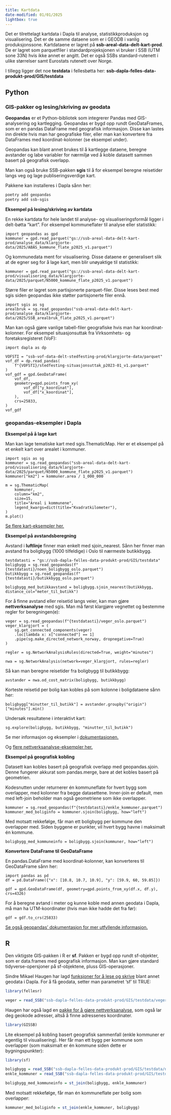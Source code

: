 ```yaml
---
title: Kartdata
date-modified: 01/01/2025
lightbox: true
---
```


Det er tilrettelagt kartdata i Dapla til analyse, statistikkproduksjon og visualisering. 
Det er de samme dataene som er i GEODB i vanlig produksjonssone. Kartdataene er lagret på **ssb-areal-data-delt-kart-prod**.
De er lagret som parquetfiler i standardprojeksjonen vi bruker i SSB (UTM sone 33N) hvis ikke annet er angitt. 
Det er også SSBs standard-rutenett i ulike størrelser samt Eurostats rutenett over Norge.

I tillegg ligger det noe **testdata** i fellesbøtta her: **ssb-dapla-felles-data-produkt-prod/GIS/testdata**

## Python
### GIS-pakker og lesing/skriving av geodata
**Geopandas** er et Python-bibliotek som integrerer Pandas med GIS-analysering og kartlegging.
Geopandas er bygd opp rundt GeoDataFrames, som er en pandas DataFrame med geografisk informasjon. 
Disse kan lastes inn direkte hvis man har geografiske filer, eller man kan konvertere fra DataFrames 
med koordinat-kolonner (se eksempel under).

Geopandas kan blant annet brukes til å kartlegge dataene, beregne avstander og labe variabler for nærmiljø ved å koble datasett sammen basert på geografisk overlapp.

Man kan også bruke SSB-pakken **sgis** til å for eksempel beregne reisetider langs veg og lage publiseringsverdige kart. 

Pakkene kan installeres i Dapla sånn her:

```.bash
poetry add geopandas
poetry add ssb-sgis
```

**Eksempel på lesing/skriving av kartdata**

En rekke kartdata for hele landet til analyse- og visualiseringsformål ligger i delt-bøtta "kart". 
For eksempel kommuneflater til analyse eller statistikk:

```.python
import geopandas as gpd
kommuner = gpd.read_parquet("gs://ssb-areal-data-delt-kart-prod/analyse_data/klargjorte-data/2025/ABAS_kommune_flate_p2025_v1.parquet")
```

Og kommunedata ment for visualisering. Disse dataene er generalisert slik at de egner seg for
å lage kart, men blir unøyaktige til statistikk:

```.python
kommuner = gpd.read_parquet("gs://ssb-areal-data-delt-kart-prod/visualisering_data/klargjorte-data/2025/parquet/N5000_kommune_flate_p2025_v1.parquet")
```

Større filer er lagret som partisjonerte parquet-filer. Disse leses best med sgis siden geopandas ikke støtter partisjonerte filer ennå.

```.python
import sgis as sg
arealbruk = sg.read_geopandas("ssb-areal-data-delt-kart-prod/analyse_data/klargjorte-data/2025/SSB_arealbruk_flate_p2025_v1.parquet")
```

Man kan også gjøre vanlige tabell-filer geografiske hvis man har koordinat-kolonner. For eksempel situasjonsuttak fra Virksomhets- og foretaksregisteret (VoF):

```.python
import dapla as dp

VOFSTI = "ssb-vof-data-delt-stedfesting-prod/klargjorte-data/parquet"
vof_df = dp.read_pandas(
    f"{VOFSTI}/stedfesting-situasjonsuttak_p2023-01_v1.parquet"
)
vof_gdf = gpd.GeoDataFrame(
    vof_df, 
    geometry=gpd.points_from_xy(
        vof_df["y_koordinat"],
        vof_df["x_koordinat"],
    ),
    crs=25833,
)
vof_gdf
```

### geopandas-eksempler i Dapla

**Eksempel på å lage kart**

Man kan lage tematiske kart med sgis.ThematicMap. Her er et eksempel på et enkelt kart over arealet i kommuner. 

```.python
import sgis as sg
kommuner = sg.read_geopandas("ssb-areal-data-delt-kart-prod/visualisering_data/klargjorte-data/2025/parquet/N5000_kommune_flate_p2025_v1.parquet")
kommuner["km2"] = kommuner.area / 1_000_000

m = sg.ThematicMap(
    kommuner, 
    column="km2", 
    size=15,
    title="Areal i kommunene",
    legend_kwargs=dict(title="Kvadratkilometer"),
)
m.plot()
```

[Se flere kart-eksempler her.](https://statisticsnorway.github.io/ssb-sgis/examples/maps.html)

**Eksempel på avstandsberegning**

Avstand i **luftlinje** finner man enkelt med sjoin_nearest. 
Sånn her finner man avstand fra boligbygg (1000 tilfeldige) i Oslo til nærmeste butikkbygg.

```.python
testdatasti = "gs://ssb-dapla-felles-data-produkt-prod/GIS/testdata"
boligbygg = sg.read_geopandas(f"{testdatasti}/noen_boligbygg_oslo.parquet")
butikkbygg = sg.read_geopandas(f"{testdatasti}/butikkbygg_oslo.parquet")

boligbygg_med_butikkavstand = boligbygg.sjoin_nearest(butikkbygg, distance_col="meter_til_butikk")
```

For å finne avstand eller reisetid langs veier, kan man gjøre **nettverksanalyse** med sgis.
Man må først klargjøre vegnettet og bestemme regler for beregningen(e):

```.python
veger = sg.read_geopandas(f"{testdatasti}/veger_oslo.parquet")
veger_klargjort = (
    sg.get_connected_components(veger)
    .loc[lambda x: x["connected"] == 1]
    .pipe(sg.make_directed_network_norway, dropnegative=True)
)

regler = sg.NetworkAnalysisRules(directed=True, weight="minutes")

nwa = sg.NetworkAnalysis(network=veger_klargjort, rules=regler)
```

Så kan man beregne reisetider fra boligbygg til butikkbygg:

```.python
avstander = nwa.od_cost_matrix(boligbygg, butikkbygg)
```

Korteste reisetid per bolig kan kobles på som kolonne i boligdataene sånn her:

```.python
boligbygg["minutter_til_butikk"] = avstander.groupby("origin")["minutes"].min()
```

Undersøk resultatene i interaktivt kart:

```.python
sg.explore(boligbygg, butikkbygg, "minutter_til_butikk")
```

Se mer informasjon og eksempler i [dokumentasjonen.](https://statisticsnorway.github.io/ssb-sgis/reference/networkanalysis/networkanalysis.html#sgis.networkanalysis.networkanalysis.NetworkAnalysis.od_cost_matrix)

Og [flere nettverksanalyse-eksempler her.](https://nbviewer.org/github/statisticsnorway/intro_til_geopandas/blob/main/3_nettverksanalyse_lang.ipynb)

**Eksempel på geografisk kobling**

Datasett kan kobles basert på geografisk overlapp med geopandas.sjoin. 
Denne fungerer akkurat som pandas.merge, bare at det kobles basert på geometrien.

Kodesnutten under returnerer én kommuneflate for hvert bygg som overlapper, med kolonner fra begge datasettene. 
Inner-join er default, men med left-join beholder man også geometriene som ikke overlapper.

```.python
kommuner = sg.read_geopandas(f"{testdatasti}/enkle_kommuner.parquet")
kommuner_med_boliginfo = kommuner.sjoin(boligbygg, how="left")
```

Med motsatt rekkefølge, får man ett boligbygg per kommune den overlapper med. Siden byggene er punkter, vil hvert bygg havne i maksimalt én kommune. 

```.python
boligbygg_med_kommuneinfo = boligbygg.sjoin(kommuner, how="left")
```

**Konvertere DataFrame til GeoDataFrame**

En pandas.DataFrame med koordinat-kolonner, kan konverteres til GeoDataFrame sånn her:

```.python
import pandas as pd
df = pd.DataFrame({"x": [10.8, 10.7, 10.9], "y": [59.9, 60, 59.85]})

gdf = gpd.GeoDataFrame(df, geometry=gpd.points_from_xy(df.x, df.y), crs=4326)
```

For å beregne avtand i meter og kunne koble med annen geodata i Dapla, må man ha UTM-koordinater (hvis man ikke hadde det fra før):

```.python
gdf = gdf.to_crs(25833)
```

[Se også geopandas' dokumentasjon for mer utfyllende informasjon.](https://geopandas.org/en/stable/docs/user_guide.html)

## R
Den viktigste GIS-pakken i R er **sf**. Pakken er bygd opp rundt sf-objekter, 
som er data.frames med geografisk informasjon. 
Man kan gjøre standard tidyverse-opersjoner på sf-objektene, pluss GIS-operasjoner. 

Sindre Mikael Haugen har lagd [funksjoner for å lese og skrive](https://statisticsnorway.github.io/fellesr/articles/vignette__DAPLA_jukseark.html
) blant annet geodata i Dapla. For å få geodata, setter man parametret 'sf' til TRUE:

```.r
library(fellesr)

veger = read_SSB("ssb-dapla-felles-data-produkt-prod/GIS/testdata/veger_oslo.parquet", sf = TRUE)
```

Haugen har også lagd en [pakke for å gjøre nettverksanalyse](https://statisticsnorway.github.io/GISSB/articles/GISSB_vignette.html), 
som også lar deg geokode adresser, altså å finne adressenes koordinater.

```.r
library(GISSB)
```

Lite eksempel på kobling basert geografisk sammenfall (enkle kommuner er egentlig til visualisering).
Her får man ett bygg per kommune som overlapper (som maksimalt er én kommune siden dette er bygningspunkter):

```.r
library(sf)

boligbygg = read_SSB("ssb-dapla-felles-data-produkt-prod/GIS/testdata/noen_boligbygg_oslo.parquet", sf = TRUE)
enkle_kommuner = read_SSB("ssb-dapla-felles-data-produkt-prod/GIS/testdata/enkle_kommuner.parquet", sf = TRUE)

boligbygg_med_kommuneinfo = st_join(boligbygg, enkle_kommuner)
```

Med motsatt rekkefølge, får man én kommuneflate per bolig som overlapper:

```.r
kommuner_med_boliginfo = st_join(enkle_kommuner, boligbygg)
```
